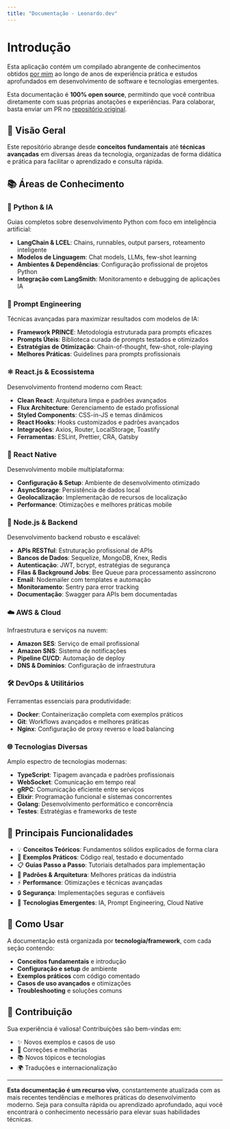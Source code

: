 ```yaml
---
title: "Documentação - Leonardo.dev"
---
```


# Introdução

Esta aplicação contém um compilado abrangente de conhecimentos obtidos <a href="https://github.com/LeuAlmeida" target="_blank">por mim</a> ao longo de anos de experiência prática e estudos aprofundados em desenvolvimento de software e tecnologias emergentes.

Esta documentação é **100% open source**, permitindo que você contribua diretamente com suas próprias anotações e experiências. Para colaborar, basta enviar um PR no <a href="https://github.com/LeuAlmeida/documentation" target="_blank">repositório original</a>.

## 🎯 Visão Geral

Este repositório abrange desde **conceitos fundamentais** até **técnicas avançadas** em diversas áreas da tecnologia, organizadas de forma didática e prática para facilitar o aprendizado e consulta rápida.

## 📚 Áreas de Conhecimento

### 🐍 **Python & IA**
Guias completos sobre desenvolvimento Python com foco em inteligência artificial:
- **LangChain & LCEL**: Chains, runnables, output parsers, roteamento inteligente
- **Modelos de Linguagem**: Chat models, LLMs, few-shot learning
- **Ambientes & Dependências**: Configuração profissional de projetos Python
- **Integração com LangSmith**: Monitoramento e debugging de aplicações IA

### 🧠 **Prompt Engineering**
Técnicas avançadas para maximizar resultados com modelos de IA:
- **Framework PRINCE**: Metodologia estruturada para prompts eficazes
- **Prompts Úteis**: Biblioteca curada de prompts testados e otimizados
- **Estratégias de Otimização**: Chain-of-thought, few-shot, role-playing
- **Melhores Práticas**: Guidelines para prompts profissionais

### ⚛️ **React.js & Ecossistema**
Desenvolvimento frontend moderno com React:
- **Clean React**: Arquitetura limpa e padrões avançados
- **Flux Architecture**: Gerenciamento de estado profissional
- **Styled Components**: CSS-in-JS e temas dinâmicos
- **React Hooks**: Hooks customizados e padrões avançados
- **Integrações**: Axios, Router, LocalStorage, Toastify
- **Ferramentas**: ESLint, Prettier, CRA, Gatsby

### 📱 **React Native**
Desenvolvimento mobile multiplataforma:
- **Configuração & Setup**: Ambiente de desenvolvimento otimizado
- **AsyncStorage**: Persistência de dados local
- **Geolocalização**: Implementação de recursos de localização
- **Performance**: Otimizações e melhores práticas mobile

### 🚀 **Node.js & Backend**
Desenvolvimento backend robusto e escalável:
- **APIs RESTful**: Estruturação profissional de APIs
- **Bancos de Dados**: Sequelize, MongoDB, Knex, Redis
- **Autenticação**: JWT, bcrypt, estratégias de segurança
- **Filas & Background Jobs**: Bee Queue para processamento assíncrono
- **Email**: Nodemailer com templates e automação
- **Monitoramento**: Sentry para error tracking
- **Documentação**: Swagger para APIs bem documentadas

### ☁️ **AWS & Cloud**
Infraestrutura e serviços na nuvem:
- **Amazon SES**: Serviço de email profissional
- **Amazon SNS**: Sistema de notificações
- **Pipeline CI/CD**: Automação de deploy
- **DNS & Domínios**: Configuração de infraestrutura

### 🛠️ **DevOps & Utilitários**
Ferramentas essenciais para produtividade:
- **Docker**: Containerização completa com exemplos práticos
- **Git**: Workflows avançados e melhores práticas
- **Nginx**: Configuração de proxy reverso e load balancing

### 🌐 **Tecnologias Diversas**
Amplo espectro de tecnologias modernas:
- **TypeScript**: Tipagem avançada e padrões profissionais
- **WebSocket**: Comunicação em tempo real
- **gRPC**: Comunicação eficiente entre serviços
- **Elixir**: Programação funcional e sistemas concorrentes
- **Golang**: Desenvolvimento performático e concorrência
- **Testes**: Estratégias e frameworks de teste

## 🚀 Principais Funcionalidades

* 💡 **Conceitos Teóricos**: Fundamentos sólidos explicados de forma clara
* 🔨 **Exemplos Práticos**: Código real, testado e documentado
* 📋 **Guias Passo a Passo**: Tutoriais detalhados para implementação
* 🎨 **Padrões & Arquitetura**: Melhores práticas da indústria
* ⚡ **Performance**: Otimizações e técnicas avançadas
* 🔒 **Segurança**: Implementações seguras e confiáveis
* 🌟 **Tecnologias Emergentes**: IA, Prompt Engineering, Cloud Native

## 📖 Como Usar

A documentação está organizada por **tecnologia/framework**, com cada seção contendo:
- **Conceitos fundamentais** e introdução
- **Configuração e setup** de ambiente
- **Exemplos práticos** com código comentado
- **Casos de uso avançados** e otimizações
- **Troubleshooting** e soluções comuns

## 🤝 Contribuição

Sua experiência é valiosa! Contribuições são bem-vindas em:
- ✨ Novos exemplos e casos de uso
- 🐛 Correções e melhorias
- 📚 Novos tópicos e tecnologias
- 🌍 Traduções e internacionalização

---

**Esta documentação é um recurso vivo**, constantemente atualizada com as mais recentes tendências e melhores práticas do desenvolvimento moderno. Seja para consulta rápida ou aprendizado aprofundado, aqui você encontrará o conhecimento necessário para elevar suas habilidades técnicas.
